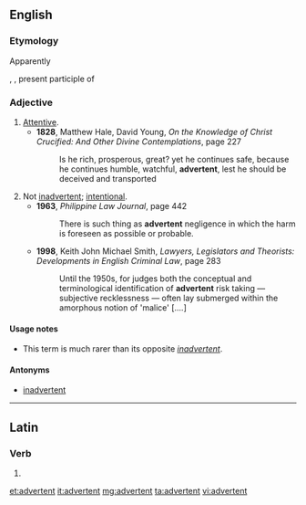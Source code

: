 ==English==

===Etymology===
Apparently {{back-form|inadvertent|nocap=1}}

{{etyl|la}} {{term|advertent|advertent-|lang=la}}, {{term|advertens|lang=la}}, present participle of {{term|advertere||to advertise|lang=la}}

===Adjective===
{{en-adj}}

# [[attentive|Attentive]].
#* '''1828''', Matthew Hale, David Young, ''On the Knowledge of Christ Crucified: And Other Divine Contemplations'', page 227
#*: Is he rich, prosperous, great? yet he continues safe, because he continues humble, watchful, '''advertent''', lest he should be deceived and transported
# Not [[inadvertent]]; [[intentional]].
#* '''1963''', ''Philippine Law Journal'', page 442
#*: There is such thing as '''advertent''' negligence in which the harm is foreseen as possible or probable.
#* '''1998''', Keith John Michael Smith, ''Lawyers, Legislators and Theorists: Developments in English Criminal Law'', page 283
#*: Until the 1950s, for judges both the conceptual and terminological identification of '''advertent''' risk taking — subjective recklessness — often lay submerged within the amorphous notion of 'malice' [....]

====Usage notes====
* This term is much rarer than its opposite ''[[inadvertent]]''.

====Antonyms====
* {{sense|intentional}} [[inadvertent]]

----

==Latin==

===Verb===
{{la-verb-form|advertent}}

# {{conjugation of|adverto|advertō|3|p|fut|act|ind|lang=la}}

[[et:advertent]]
[[it:advertent]]
[[mg:advertent]]
[[ta:advertent]]
[[vi:advertent]]